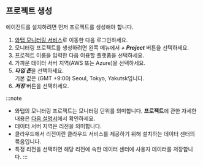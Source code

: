 ## 프로젝트 생성

에이전트를 설치하려면 먼저 프로젝트를 생성해야 합니다.

1. [와탭 모니터링 서비스](https://service.whatap.io)로 이동한 다음 로그인하세요.
1. 모니터링 프로젝트를 생성하려면 왼쪽 메뉴에서 ***+ Project*** 버튼을 선택하세요.
1. 프로젝트 이름을 입력한 다음 이용할 플랫폼을 선택하세요.
1. 가까운 데이터 서버 지역(AWS 또는 Azure)을 선택하세요.
1. ***타임 존***을 선택하세요.<br/>기본 값은 (GMT +9:00) Seoul, Tokyo, Yakutsk입니다.
1. ***저장*** 버튼을 선택하세요.

:::note
* 와탭의 모니터링 프로젝트는 모니터링 단위를 의미합니다. **프로젝트**에 관한 자세한 내용은 [다음 설명서](../project)에서 확인하세요.
* 데이터 서버 지역은 리전을 의미합니다.
* 클라우드에서 리전이란 클라우드 서비스를 제공하기 위해 설치하는 데이터 센터의 묶음입니다.
* 특정 리전을 선택하면 해당 리전에 속한 데이터 센터에 사용자 데이터를 저장합니다.
:::
